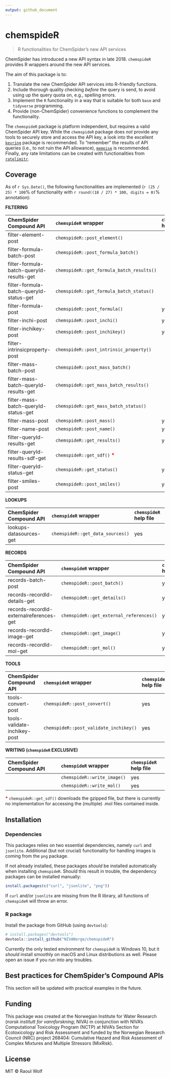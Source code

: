 ```yaml
---
output: github_document
---
```


<!-- README.md is generated from README.Rmd. Please edit that file -->

# chemspideR

> R functionalities for ChemSpider's new API services

ChemSpider has introduced a new API syntax in late 2018. `chemspideR` provides R wrappers around the new API services. 

The aim of this package is to:

1) Translate the new ChemSpider API services into R-friendly functions.
2) Include thorough quality checking *before* the query is send, to avoid using up the query quota on, e.g., spelling errors.
3) Implement the `R` functionality in a way that is suitable for both `base` and `tidyverse` programming.
4) Provide (non-ChemSpider) convenience functions to complement the functionality.

The `chemspideR` package is platform independent, but requires a valid ChemSpider API key. While the `chemspideR` package does *not* provide any tools to securely store and access the API key, a look into the excellent [`keyring`](https://github.com/r-lib/keyring) package is recommended. To "remember" the results of API queries (i.e., to not ruin the API allowance),  [`memoise`](https://github.com/r-lib/memoise) is recommended. Finally, any rate limitations can be created with functionalities from [`ratelimitr`](https://github.com/tarakc02/ratelimitr).

## Coverage

As of `r Sys.Date()`, the following functionalities are implemented (`r (25 / 25) * 100`% of functionality with `r round((18 / 27) * 100, digits = 0)`% annotation):

**FILTERING**

|ChemSpider Compound API|`chemspideR` wrapper|`chemspideR` help file|
|:---------------------------------------|:----------------------------------------|:-------------------------|
|filter-element-post|`chemspideR::post_element()`||
|filter-formula-batch-post|`chemspideR::post_formula_batch()`||
|filter-formula-batch-queryId-results-get|`chemspideR::get_formula_batch_results()`||
|filter-formula-batch-queryId-status-get|`chemspideR::get_formula_batch_status()`||
|filter-formula-post|`chemspideR::post_formula()`|yes|
|filter-inchi-post|`chemspideR::post_inchi()`|yes|
|filter-inchikey-post|`chemspideR::post_inchikey()`|yes|
|filter-intrinsicproperty-post|`chemspideR::post_intrinsic_property()`||
|filter-mass-batch-post|`chemspideR::post_mass_batch()`||
|filter-mass-batch-queryId-results-get|`chemspideR::get_mass_batch_results()`||
|filter-mass-batch-queryId-status-get|`chemspideR::get_mass_batch_status()`||
|filter-mass-post|`chemspideR::post_mass()`|yes|
|filter-name-post|`chemspideR::post_name()`|yes|
|filter-queryId-results-get|`chemspideR::get_results()`|yes|
|filter-queryId-results-sdf-get|`chemspideR::get_sdf()` <span style="color:red">**\***</span>||
|filter-queryId-status-get|`chemspideR::get_status()`|yes|
|filter-smiles-post|`chemspideR::post_smiles()`|yes|

**LOOKUPS**

|ChemSpider Compound API|`chemspideR` wrapper|`chemspideR` help file|
|:---------------------------------------|:----------------------------------------|:-------------------------|
|lookups-datasources-get|`chemspideR::get_data_sources()`|yes|

**RECORDS**

|ChemSpider Compound API|`chemspideR` wrapper|`chemspideR` help file|
|:---------------------------------------|:----------------------------------------|:-------------------------|
|records-batch-post|`chemspideR::post_batch()`|yes|
|records-recordId-details-get|`chemspideR::get_details()`|yes|
|records-recordId-externalreferences-get|`chemspideR::get_external_references()`|yes|
|records-recordId-image-get|`chemspideR::get_image()`|yes|
|records-recordId-mol-get|`chemspideR::get_mol()`|yes|

**TOOLS**

|ChemSpider Compound API|`chemspideR` wrapper|`chemspideR` help file|
|:---------------------------------------|:----------------------------------------|:-------------------------|
|tools-convert-post|`chemspideR::post_convert()`|yes|
|tools-validate-inchikey-post|`chemspideR::post_validate_inchikey()`|yes|

**WRITING (`chemspideR` EXCLUSIVE)**

|ChemSpider Compound API|`chemspideR` wrapper|`chemspideR` help file|
|:---------------------------------------|:----------------------------------------|:-------------------------|
||`chemspideR::write_image()`|yes|
||`chemspideR::write_mol()`|yes|

<span style="color:red">**\***</span> `chemspideR::get_sdf()` downloads the gzipped file, but there is currently no implementation for accessing the (multiple) .mol files contained inside.

## Installation

### Dependencies

This packages relies on two essential dependencies, namely `curl` and `jsonlite`. Additional (but not crucial) functionality for handling images is coming from the `png` package.

If not already installed, these packages *should* be installed automatically when installing `chemspideR`. Should this result in trouble, the dependency packages can be installed manually:

```r
install.packages(c("curl", "jsonlite", "png"))
```

If `curl` and/or `jsonlite` are missing from the R library, all functions of `chemspideR` will throw an error.

### R package

Install the package from GitHub (using `devtools`):

```r
# install.packages("devtools")
devtools::install_github("NIVANorge/chemspideR")
```

Currently the only tested environment for `chemspideR` is Windows 10, but it *should* install smoothly on macOS and Linux distributions as well. Please open an issue if you run into any troubles. 

## Best practices for ChemSpider's Compound APIs

This section will be updated with practical examples in the future.

## Funding

This package was created at the Norwegian Institute for Water Research (*norsk institutt for vannforskning*; NIVA) in conjunction with NIVA's Computational Toxicology Program (NCTP) at NIVA's Section for Ecotoxicology and Risk Assessment and funded by the Norwegian Research Council (NRC) project 268404: Cumulative Hazard and Risk Assessment of Complex Mixtures and Multiple Stressors (MixRisk).

## License

MIT © Raoul Wolf
